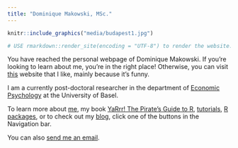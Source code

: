 ```yaml
---
title: "Dominique Makowski, MSc."
---
```


```r
knitr::include_graphics("media/budapest1.jpg")

# USE rmarkdown::render_site(encoding = "UTF-8") to render the website. Then push with github.
```


You have reached the personal webpage of Dominique Makowski. If you're looking to learn about me, you're in the right place! Otherwise, you can visit [this](http://existentialcomics.com/) website that I like, mainly because it's funny.

I am a currently post-doctoral researcher in the department of [Economic Psychology](https://psycho.unibas.ch/en/centers/abteilung-details/home/abteilung/economic-psychology/) at the University of Basel.

To learn more about [me](about.html), my book [YaRrr! The Pirate's Guide to R](piratesguide.html), [tutorials](tutorials.html), [R packages](packages.html), or to check out my [blog](https://ndphillips.github.io/blog/), click one of the buttons in the Navigation bar.

You can also <a href="mailto:dom.makowski@gmail.com" target="_top">send me an email</a>.

<script>
  (function(i,s,o,g,r,a,m){i['GoogleAnalyticsObject']=r;i[r]=i[r]||function(){
  (i[r].q=i[r].q||[]).push(arguments)},i[r].l=1*new Date();a=s.createElement(o),
  m=s.getElementsByTagName(o)[0];a.async=1;a.src=g;m.parentNode.insertBefore(a,m)
  })(window,document,'script','https://www.google-analytics.com/analytics.js','ga');

  ga('create', 'UA-89596306-1', 'auto');
  ga('send', 'pageview');

</script>